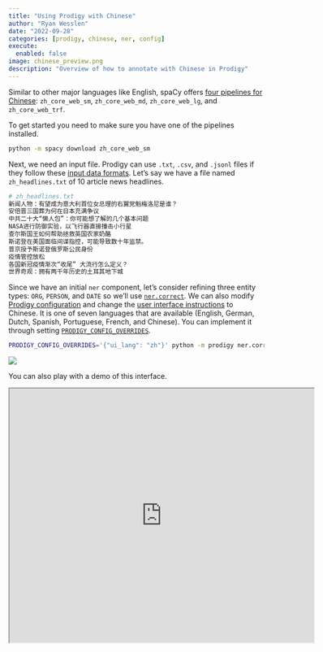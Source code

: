 ```yaml
---
title: "Using Prodigy with Chinese"
author: "Ryan Wesslen"
date: "2022-09-28"
categories: [prodigy, chinese, ner, config]
execute: 
  enabled: false
image: chinese_preview.png
description: "Overview of how to annotate with Chinese in Prodigy"
---
```


Similar to other major languages like English, spaCy offers [four pipelines for Chinese](https://spacy.io/models/zh): `zh_core_web_sm`, `zh_core_web_md`, `zh_core_web_lg`, and `zh_core_web_trf`. 

To get started you need to make sure you have one of the pipelines installed.

```bash
python -m spacy download zh_core_web_sm
```

Next, we need an input file. Prodigy can use `.txt`, `.csv`, and `.jsonl` files if they follow these [input data formats](https://prodi.gy/docs/api-loaders#input). Let's say we have a file named `zh_headlines.txt` of 10 article news headlines.

```python
# zh_headlines.txt
新闻人物：有望成为意大利首位女总理的右翼党魁梅洛尼是谁？
安倍晋三国葬为何在日本充满争议
中共二十大“懒人包”：你可能想了解的几个基本问题
NASA进行防御实验，以飞行器直接撞击小行星
查尔斯国王如何帮助拯救英国农家奶酪
斯诺登在美国面临间谍指控，可能导致数十年监禁。
普京授予斯诺登俄罗斯公民身份
疫情管控放松
各国新冠疫情渐次“收尾” 大流行怎么定义？
世界奇观：拥有两千年历史的土耳其地下城
```

Since we have an initial `ner` component, let's consider refining three entity types: `ORG`, `PERSON`, and `DATE` so we'll use [`ner.correct`](https://prodi.gy/docs/recipes/#ner-correct). We can also modify [Prodigy configuration](https://prodi.gy/docs/install#config) and change the [user interface instructions](https://prodi.gy/docs/api-web-app/#ui-language) to Chinese. It is one of seven languages that are available (English, German, Dutch, Spanish, Portuguese, French, and Chinese). You can implement it through setting [`PRODIGY_CONFIG_OVERRIDES`](https://prodi.gy/docs/install#config-overrides).

```bash
PRODIGY_CONFIG_OVERRIDES='{"ui_lang": "zh"}' python -m prodigy ner.correct example_dataset zh_core_web_sm ./chinese_headlines.txt --label ORG,PERSON,DATE
```

![](chinese_prodigy.png)

You can also play with a demo of this interface.

<p align="center">
<iframe src="https://demo.prodi.gy/?=ar&view_id=ner_chars" title="Prodigy Demo" width="600" height="500" data-external="1"></iframe></p>